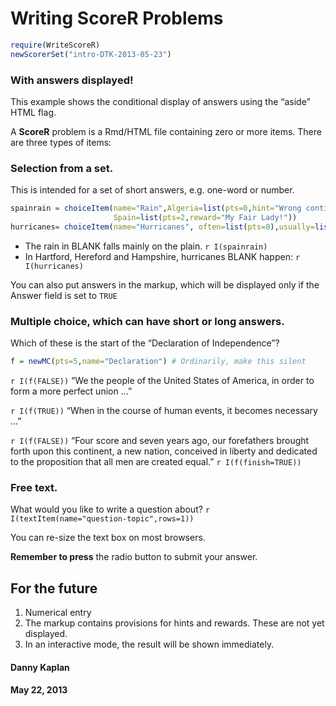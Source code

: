 Writing ScoreR Problems
========================================================

```r
require(WriteScoreR)
newScorerSet("intro-DTK-2013-05-23")
```

<aside>

### With answers displayed!
This example shows the conditional display of answers using the "aside" HTML flag.</aside>

A **ScoreR** problem is a Rmd/HTML file containing zero or more items.  There are three types of items:


### Selection from a set.

This is intended for a set of short answers, e.g. one-word or number.

```r
spainrain = choiceItem(name="Rain",Algeria=list(pts=0,hint="Wrong continent"),
                       Spain=list(pts=2,reward="My Fair Lady!"))
hurricanes= choiceItem(name="Hurricanes", often=list(pts=0),usually=list(pts=1),"hardly ever"=list(pts=2))
```

* The rain in BLANK falls mainly on the plain. `r I(spainrain)`
* In Hartford, Hereford and Hampshire, hurricanes BLANK happen: `r I(hurricanes)`

<aside>You can also put answers in the markup, which will be displayed only if the Answer field is set to `TRUE`</aside>

### Multiple choice, which can have short or long answers.

Which of these is the start of the "Declaration of Independence"?

```r
f = newMC(pts=5,name="Declaration") # Ordinarily, make this silent
```
`r I(f(FALSE))` "We the people of the United States of America, in order to form a more perfect union ..."

`r I(f(TRUE))` "When in the course of human events, it becomes necessary ..."

`r I(f(FALSE))` "Four score and seven years ago, our forefathers brought forth upon this continent, a new nation, conceived in liberty and dedicated to the proposition that all men are created equal." 
`r I(f(finish=TRUE))`

### Free text.

What would you like to write a question about? `r I(textItem(name="question-topic",rows=1))`

You can re-size the text box on most browsers.  

**Remember to press** the radio button to submit your answer.

## For the future

1. Numerical entry
2. The markup contains provisions for hints and rewards.  These are not yet displayed.
3. In an interactive mode, the result will be shown immediately.



#### Danny Kaplan
#### May 22, 2013